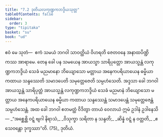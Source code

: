 ```yaml
---
title: "7.2 ဒုတိယလကုဏ္ဍကဘဒ္ဒိယသုတ္တ"
tableOfContents: false
sidebar:
  order: 3
type: "tipitaka"
basket: "su"
book: "ud"
---
```



<DynamicBreadcrumb />

<Division number="62" book="ud">

<Paragraph number="608" book="ud">
ဧဝံ မေ သုတံ—  ဧကံ သမယံ ဘဂဝါ သာဝတ္ထိယံ ဝိဟရတိ ဇေတဝနေ အနာထပိဏ္ဍိကဿ အာရာမေ. တေန ခေါ ပန သမယေန အာယသ္မာ သာရိပုတ္တော အာယသ္မန္တံ လကုဏ္ဍကဘဒ္ဒိယံ သေခံ မညမာနော ဘိယျောသော မတ္တာယ အနေကပရိယာယေန ဓမ္မိယာ ကထာယ သန္ဒဿေတိ သမာဒပေတိ သမုတ္တေဇေတိ သမ္ပဟံသေတိ.
</Paragraph>

<Paragraph number="609" book="ud">
အဒ္ဒသာ ခေါ ဘဂဝါ အာယသ္မန္တံ သာရိပုတ္တံ အာယသ္မန္တံ လကုဏ္ဍကဘဒ္ဒိယံ သေခံ မညမာနံ ဘိယျောသော မတ္တာယ အနေကပရိယာယေန ဓမ္မိယာ ကထာယ သန္ဒဿေန္တံ သမာဒပေန္တံ သမုတ္တေဇေန္တံ သမ္ပဟံသေန္တံ.
</Paragraph>

<Paragraph number="610" book="ud">
အထ ခေါ ဘဂဝါ ဧတမတ္ထံ ဝိဒိတွာ တာယံ ဝေလာယံ ဣမံ ဥဒါနံ ဥဒါနေသိ—
</Paragraph>

<Paragraph number="611" type="verses" book="ud">
_“အစ္ဆေစ္ဆိ ဝဋ္ဋံ ဗျဂါ နိရာသံ,_  
_ဝိသုက္ခာ သရိတာ န သန္ဒတိ;_  
_ဆိန္နံ ဝဋ္ဋံ န ဝတ္တတိ,_  
_ဧသေဝန္တော ဒုက္ခဿာ”တိ. (75)_  


</Paragraph>
</Division>

<Paragraph number="612" type="center" book="ud">
ဒုတိယံ.
</Paragraph>